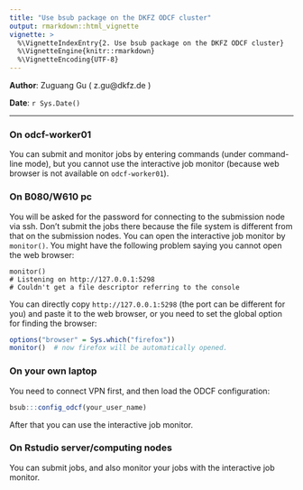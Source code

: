 ```yaml
---
title: "Use bsub package on the DKFZ ODCF cluster"
output: rmarkdown::html_vignette
vignette: >
  %\VignetteIndexEntry{2. Use bsub package on the DKFZ ODCF cluster}
  %\VignetteEngine{knitr::rmarkdown}
  %\VignetteEncoding{UTF-8}
---
```


**Author**: Zuguang Gu ( z.gu@dkfz.de )

**Date**: `r Sys.Date()`

-------------------------------------------------------------

### On odcf-worker01

You can submit and monitor jobs by entering commands (under command-line
mode), but you cannot use the interactive job monitor (because web browser is
not available on `odcf-worker01`).

### On B080/W610 pc

You will be asked for the password for connecting to the submission node via
ssh. Don't submit the jobs there because the file system is different from
that on the submission nodes. You can open the interactive job monitor by
`monitor()`. You might have the following problem saying you cannot open the
web browser:

```
monitor()
# Listening on http://127.0.0.1:5298
# Couldn't get a file descriptor referring to the console
```

You can directly copy `http://127.0.0.1:5298` (the port can be different for
you) and paste it to the web browser, or you need to set the global option for
finding the browser:

```r
options("browser" = Sys.which("firefox"))
monitor()  # now firefox will be automatically opened.
```

### On your own laptop

You need to connect VPN first, and then load the ODCF configuration:

```r
bsub:::config_odcf(your_user_name)
```

After that you can use the interactive job monitor.

### On Rstudio server/computing nodes

You can submit jobs, and also monitor your jobs with the interactive job monitor.
